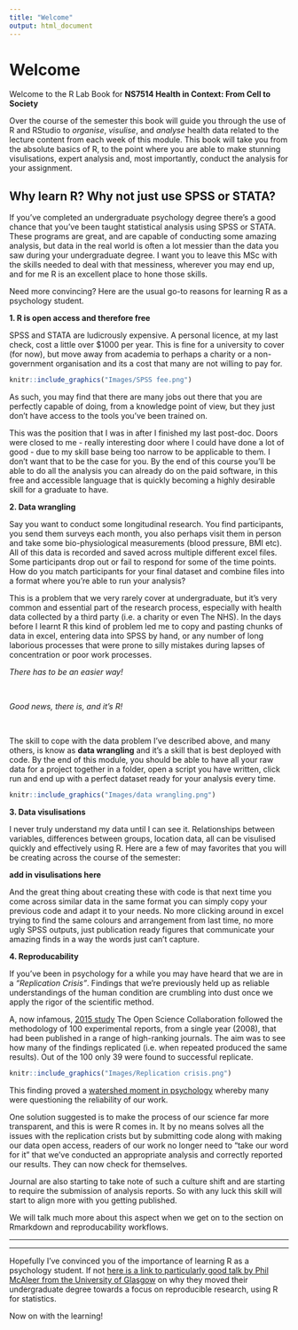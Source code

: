 ```yaml
---
title: "Welcome"
output: html_document
---
```

# Welcome

Welcome to the R Lab Book for **NS7514 Health in Context: From Cell to Society**

Over the course of the semester this book will guide you through the use of R and RStudio to *organise*, *visulise*, and *analyse* health data related to the lecture content from each week of this module. This book will take you from the absolute basics of R, to the point where you are able to make stunning visulisations, expert analysis and, most importantly, conduct the analysis for your assignment.   

## Why learn R? Why not just use SPSS or STATA?

If you've completed an undergraduate psychology degree there's a good chance that you've been taught statistical analysis using SPSS or STATA. These programs are great, and are capable of conducting some amazing analysis, but data in the real world is often a lot messier than the data you saw during your undergraduate degree. I want you to leave this MSc with the skills needed to deal with that messiness, wherever you may end up, and for me R is an excellent place to hone those skills.

Need more convincing? Here are the usual go-to reasons for learning R as a psychology student.  

**1. R is open access and therefore free**

SPSS and STATA are ludicrously expensive. A personal licence, at my last check, cost a little over $1000 per year. This is fine for a university to cover (for now), but move away from academia to perhaps a charity or a non-government organisation and its a cost that many are not willing to pay for. 

```r
knitr::include_graphics("Images/SPSS fee.png")
```

As such, you may find that there are many jobs out there that you are perfectly capable of doing, from a knowledge point of view, but they just don't have access to the tools you've been trained on.

This was the position that I was in after I finished my last post-doc. Doors were closed to me - really interesting door where I could have done a lot of good - due to my skill base being too narrow to be applicable to them. I don't want that to be the case for you. By the end of this course you'll be able to do all the analysis you can already do on the paid software, in this free and accessible language that is quickly becoming a highly desirable skill for a graduate to have. 

**2. Data wrangling**

Say you want to conduct some longitudinal research. You find participants, you send them surveys each month, you also perhaps visit them in person and take some bio-physiological measurements (blood pressure, BMI etc). All of this data is recorded and saved across multiple different excel files. Some participants drop out or fail to respond for some of the time points. How do you match participants for your final dataset and combine files into a format where you're able to run your analysis?

This is a problem that we very rarely cover at undergraduate, but it's very common and essential part of the research process, especially with health data collected by a third party (i.e. a charity or even The NHS). In the days before I learnt R this kind of problem led me to copy and pasting chunks of data in excel, entering data into SPSS by hand, or any number of long laborious processes that were prone to silly mistakes during lapses of concentration or poor work processes.  

<div align="center">*There has to be an easier way!*</div>  

<br/>

<div align="center">*Good news, there is, and it's R!*</div>

<br/>

The skill to cope with the data problem I've described above, and many others, is know as **data wrangling** and it's a skill that is best deployed with code. By the end of this module, you should be able to have all your raw data for a project together in a folder, open a script you have written, click run and end up with a perfect dataset ready for your analysis every time.   

```r
knitr::include_graphics("Images/data wrangling.png")
```

**3. Data visulisations**

I never truly understand my data until I can see it. Relationships between variables, differences between groups, location data, all can be visulised quickly and effectively using R. Here are a few of may favorites that you will be creating across the course of the semester: 

**add in visulisations here**


And the great thing about creating these with code is that next time you come across similar data in the same format you can simply copy your previous code and adapt it to your needs. No more clicking around in excel trying to find the same colours and arrangement from last time, no more ugly SPSS outputs, just publication ready figures that communicate your amazing finds in a way the words just can't capture.     

**4. Reproducability**

If you've been in psychology for a while you may have heard that we are in a *"Replication Crisis"*. Findings that we're previously held up as reliable understandings of the human condition are crumbling into dust once we apply the rigor of the scientific method. 

A, now infamous, [2015 study](https://www.science.org/doi/10.1126/science.aac4716) The Open Science Collaboration followed the methodology of 100 experimental reports, from a single year (2008), that had been published in a range of high-ranking journals. The aim was to see how many of the findings replicated (i.e. when repeated produced the same results). Out of the 100 only 39 were found to successful replicate.

```r
knitr::include_graphics("Images/Replication crisis.png")
```

This finding proved a [watershed moment in psychology](https://en.wikipedia.org/wiki/Timeline_of_psychology) whereby many were questioning the reliability of our work.

One solution suggested is to make the process of our science far more transparent, and this is were R comes in. It by no means solves all the issues with the replication crists but by submitting code along with making our data open access, readers of our work no longer need to "take our word for it" that we've conducted an appropriate analysis and correctly reported our results. They can now check for themselves. 

Journal are also starting to take note of such a culture shift and are starting to require the submission of analysis reports. So with any luck this skill will start to align more with you getting published.  

We will talk much more about this aspect when we get on to the section on Rmarkdown and reproducability workflows. 

***
***

Hopefully I've convinced you of the importance of learning R as a psychology student. If not [here is a link to particularly good talk by Phil McAleer from the University of Glasgow](https://youtu.be/eArfSK3huFY) on why they moved their undergraduate degree towards a focus on reproducible research, using R for statistics. 

Now on with the learning!
